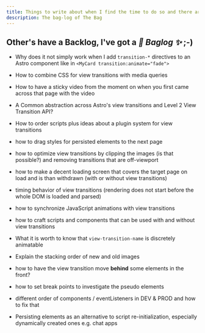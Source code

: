 ```yaml
---
title: Things to write about when I find the time to do so and there are no other more important things to do
description: The bag-log of The Bag
---
```

## Other's have a Backlog, I've got a *👜 Baglog ✨* ;-)

* Why does it not simply work when I add `transition-*` directives to an Astro component like in `<MyCard transition:animate="fade">`

* How to combine CSS for view transitions with media queries

* How to have a sticky video from the moment on when you first came across that page with the video

* A Common abstraction across Astro's view transitions and Level 2 View Transition API?

* How to order scripts plus ideas about a plugin system for view transitions

* how to drag styles for persisted elements to the next page

* how to optimize view transitions by clipping the images (is that possible?) and removing transitions that are off-viewport

* how to make a decent loading screen that covers the target page on load and is than withdrawn (with or without view transitions)

* timing behavior of view transitions (rendering does not start before the whole DOM is loaded and parsed)

* how to synchronize JavaScript animations with view transitions

* how to craft scripts and components that can be used with and without view transitions

* What it is worth to know that `view-transition-name` is discretely animatable

* Explain the stacking order of new and old images

* how to have the view transition move **behind** some elements in the front?

* how to set break points to investigate the pseudo elements

* different order of components / eventListeners in DEV & PROD and how to fix that

* Persisting elements as an alternative to script re-initialization, especially dynamically created ones e.g. chat apps
